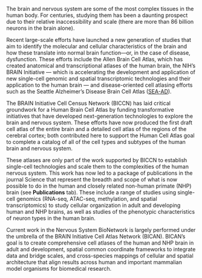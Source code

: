 The brain and nervous system are some of the most complex tissues in the human body. For centuries, studying them has been a daunting prospect due to their relative inaccessibility and scale (there are more than 86 billion neurons in the brain alone).

Recent large-scale efforts have launched a new generation of studies that aim to identify the molecular and cellular characteristics of the brain and how these translate into normal brain function—or, in the case of disease, dysfunction. These efforts include the Allen Brain Cell Atlas, which has created anatomical and transcriptional atlases of the human brain, the NIH’s BRAIN Initiative — which is accelerating the development and application of new single-cell genomic and spatial transcriptomic technologies and their application to the human brain — and disease-oriented cell atlasing efforts such as the Seattle Alzheimer’s Disease Brain Cell Atlas ([SEA-AD](http://sea-ad.org)).

The BRAIN Initiative Cell Census Network (BICCN) has laid critical groundwork for a Human Brain Cell Atlas by funding transformative initiatives that have developed next-generation technologies to explore the brain and nervous system. These efforts have now produced the first draft cell atlas of the entire brain and a detailed cell atlas of the regions of the cerebral cortex; both contributed here to support the Human Cell Atlas goal to complete a catalog of all of the cell types and subtypes of the human brain and nervous system.

These atlases are only part of the work supported by BICCN to establish single-cell technologies and scale them to the complexities of the human nervous system. This work has now led to a package of publications in the journal Science that represent the breadth and scope of what is now possible to do in the human and closely related non-human primate (NHP) brain (see **Publications** tab). These include a range of studies using single-cell genomics (RNA-seq, ATAC-seq, methylation, and spatial transcriptomics) to study cellular organization in adult and developing human and NHP brains, as well as studies of the phenotypic characteristics of neuron types in the human brain.

Current work in the Nervous System BioNetwork is largely performed under the umbrella of the BRAIN Initiative Cell Atlas Network (BICAN). BICAN’s goal is to create comprehensive cell atlases of the human and NHP brain in adult and development, spatial common coordinate frameworks to integrate data and bridge scales, and cross-species mappings of cellular and spatial architecture that align results across human and important mammalian model organisms for biomedical research.
